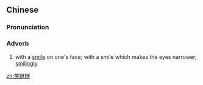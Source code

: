 {{also|笑眯眯}}
==Chinese==
{{zh-forms|s=笑眯眯}}

===Pronunciation===
{{zh-pron
|m=xiàomīmī
|c=siu3 mei1 mei1,siu3 mi1 mi1
|cat=adv
}}

===Adverb===
{{zh-adv}}

# with a [[smile]] on one's face; with a smile which makes the eyes narrower; [[smilingly]]

[[zh:笑瞇瞇]]